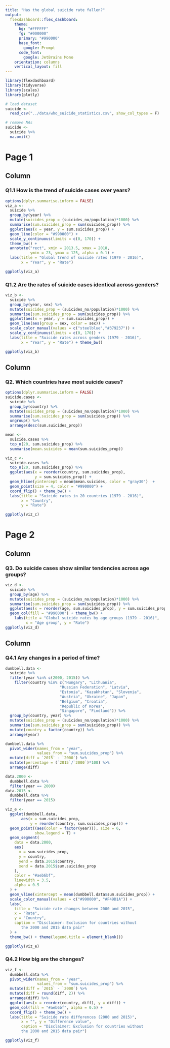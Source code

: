 ---
title: "Has the global suicide rate fallen?"
output: 
  flexdashboard::flex_dashboard:
    theme:
      bg: "#FFFFFF"
      fg: "#000000" 
      primary: "#990000"
      base_font:
        google: Prompt
      code_font:
        google: JetBrains Mono
    orientation: columns
    vertical_layout: fill
---

```{r setup, include=FALSE}
library(flexdashboard)
library(tidyverse)
library(scales)
library(plotly)

# load dataset
suicide <- 
  read_csv("../data/who_suicide_statistics.csv", show_col_types = F)

# remove NAs
suicide <- 
  suicide %>%
  na.omit()
```

Page 1
=======================================================================

Column {data-width=500}
-----------------------------------------------------------------------

### Q1.1 How is the trend of suicide cases over years?

```{r}
options(dplyr.summarise.inform = FALSE)
viz_a <-
  suicide %>%
  group_by(year) %>%
  mutate(suicides_prop = (suicides_no/population)*1000) %>%
  summarise(sum.suicides_prop = sum(suicides_prop)) %>%
  ggplot(aes(x = year, y = sum.suicides_prop)) + 
  geom_line(color = "#990000") + 
  scale_y_continuous(limits = c(0, 170)) +
  theme_bw() +
  annotate("rect", xmin = 2013.5, xmax = 2018, 
           ymin = 23, ymax = 125, alpha = 0.1) +
  labs(title = "Global trend of suicide rates (1979 - 2016)", 
       x = "Year", y = "Rate")

ggplotly(viz_a)
```

### Q1.2 Are the rates of suicide cases identical across genders?

```{r}
viz_b <-
  suicide %>%
  group_by(year, sex) %>%
  mutate(suicides_prop = (suicides_no/population)*1000) %>%
  summarise(sum.suicides_prop = sum(suicides_prop)) %>%
  ggplot(aes(x = year, y = sum.suicides_prop)) + 
  geom_line(aes(group = sex, color = sex)) +
  scale_color_manual(values = c("steelblue","#379237")) +
  scale_y_continuous(limits = c(0, 170)) +
  labs(title = "Suicide rates across genders (1979 - 2016)", 
       x = "Year", y = "Rate") + theme_bw()

ggplotly(viz_b)
```

Column {data-width=500}
-----------------------------------------------------------------------

### Q2. Which countries have most suicide cases?

```{r}
options(dplyr.summarise.inform = FALSE)
suicide.cases <-
  suicide %>%
  group_by(country) %>%
  mutate(suicides_prop = (suicides_no/population)*1000) %>%
  summarise(sum.suicides_prop = sum(suicides_prop)) %>%
  ungroup() %>%
  arrange(desc(sum.suicides_prop))

mean <- 
  suicide.cases %>%
  top_n(20, sum.suicides_prop) %>%
  summarise(mean.suicides = mean(sum.suicides_prop))

viz_c <- 
  suicide.cases %>%
  top_n(20, sum.suicides_prop) %>%
  ggplot(aes(x = reorder(country, sum.suicides_prop), 
             y = sum.suicides_prop)) +
  geom_hline(yintercept = mean$mean.suicides, color = "gray30")  +
  geom_point(size = 4, color = "#990000") +
  coord_flip() + theme_bw() +
  labs(title = "Suicide rates in 20 countries (1979 - 2016)", 
       x = "Country",
       y = "Rate")

ggplotly(viz_c)
```

Page 2
=======================================================================

Column {data-width=500}
-----------------------------------------------------------------------

### Q3. Do suicide cases show similar tendencies across age groups?

```{r}
viz_d <-
  suicide %>%
  group_by(age) %>%
  mutate(suicides_prop = (suicides_no/population)*1000) %>%
  summarise(sum.suicides_prop = sum(suicides_prop)) %>%
  ggplot(aes(x = reorder(age, sum.suicides_prop), y = sum.suicides_prop)) +
  geom_col(fill = "#990000") + theme_bw() +
    labs(title = "Global suicide rates by age groups (1979 - 2016)",
         x = "Age group", y = "Rate")
ggplotly(viz_d)
```


Column {data-width=500, .tabset .tabset-fade}
-----------------------------------------------------------------------
### Q4.1 Any changes in a period of time?

```{r, include=F}
dumbbell.data <- 
  suicide %>%
  filter(year %in% c(2000, 2015)) %>%
    filter(country %in% c("Hungary", "Lithuania", 
                        "Russian Federation", "Latvia", 
                        "Estonia", "Kazakhstan", "Slovenia", 
                        "Austria", "Ukraine", "Japan",
                        "Belgium", "Croatia", 
                        "Republic of Korea", 
                        "Singapore", "Findland")) %>%
  group_by(country, year) %>%
  mutate(suicides_prop = (suicides_no/population)*1000) %>%
  summarise(sum.suicides_prop = sum(suicides_prop)) %>%
  mutate(country = factor(country)) %>%
  arrange(year)

dumbbell.data %>%
  pivot_wider(names_from = "year", 
              values_from = "sum.suicides_prop") %>%
  mutate(diff = `2015` - `2000`) %>%
  mutate(percentage = (`2015`/`2000`)*100) %>%
  arrange(diff)
```


```{r}
data.2000 <-
  dumbbell.data %>%
  filter(year == 2000)
data.2015 <-
  dumbbell.data %>%
  filter(year == 2015)

viz_e <-
  ggplot(dumbbell.data, 
       aes(x = sum.suicides_prop,
           y = reorder(country, sum.suicides_prop))) +
  geom_point((aes(color = factor(year))), size = 6,
             show.legend = T) +
  geom_segment(
    data = data.2000,
    aes(
      x = sum.suicides_prop,
      y = country,
      yend = data.2015$country,
      xend = data.2015$sum.suicides_prop
    ),
    color = "#aeb6bf",
    linewidth = 3.5,
    alpha = 0.5
  ) +
  geom_vline(xintercept = mean(dumbbell.data$sum.suicides_prop)) +
  scale_color_manual(values = c("#990000", "#F49D1A")) +
  labs(
    title = "Suicide rate changes between 2000 and 2015",
    x = "Rate",
    y = "Country",
    caption = "Disclaimer: Exclusion for countries without
       the 2000 and 2015 data pair"
  ) +
  theme_bw() + theme(legend.title = element_blank()) 

ggplotly(viz_e)
```


### Q4.2 How big are the changes?

```{r}
viz_f <- 
  dumbbell.data %>%
  pivot_wider(names_from = "year",
              values_from = "sum.suicides_prop") %>%
  mutate(diff = `2015` - `2000`) %>%
  mutate(diff = round(diff, 2)) %>%
  arrange(diff) %>%
  ggplot(aes(x = reorder(country,-diff), y = diff)) +
  geom_col(fill = "#aeb6bf", alpha = 0.5) + 
  coord_flip() + theme_bw() + 
  labs(title = "Suicide rate differences (2000 and 2015)",
       x = "", y = "Difference value",
       caption = "Disclaimer: Exclusion for countries without
       the 2000 and 2015 data pair")

ggplotly(viz_f)
```